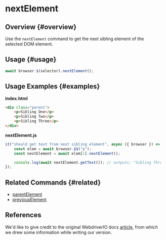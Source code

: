 # nextElement

## Overview {#overview}

Use the `nextElement` command to get the next sibling element of the selected DOM element.

## Usage {#usage}

```javascript
await browser.$(selector).nextElement();
```

## Usage Examples {#examples}

**index.html**

```html
<div class="parent">
    <p>Sibling One</p>
    <p>Sibling Two</p>
    <p>Sibling Three</p>
</div>
```

**nextElement.js**

```javascript
it("should get text from next sibling element", async ({ browser }) => {
    const elem = await browser.$$("p");
    const nextElement = await elem[1].nextElement();

    console.log(await nextElement.getText()); // outputs: "Sibling Three"
});
```

## Related Commands {#related}

-   [parentElement](../parentElement)
-   [previousElement](../previousElement)

## References

We'd like to give credit to the original WebdriverIO docs [article](https://webdriver.io/docs/api/element/nextElement), from which we drew some information while writing our version.

